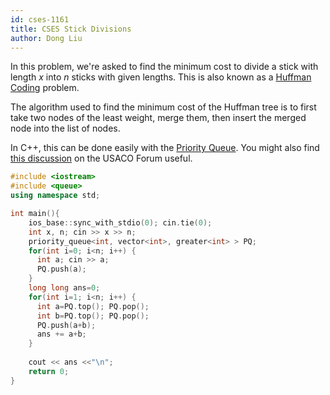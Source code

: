 ```yaml
---
id: cses-1161
title: CSES Stick Divisions
author: Dong Liu
---
```


In this problem, we're asked to find the minimum cost to divide a stick with length $x$ into $n$ sticks with given lengths.
This is also known as a [Huffman Coding](https://en.wikipedia.org/wiki/Huffman_coding#Basic_technique) problem.

The algorithm used to find the minimum cost of the Huffman tree is to first take two nodes of the least weight, merge them, then insert the merged node into the list of nodes. 

<LanguageSection>
    
<CPPSection>

In C++, this can be done easily with the [Priority Queue](http://www.cplusplus.com/reference/queue/priority_queue/). You might also find [this discussion](https://forum.usaco.guide/t/proof-of-cses-stick-divisions/40) on the USACO Forum useful.

```cpp
#include <iostream>
#include <queue>
using namespace std;

int main(){
    ios_base::sync_with_stdio(0); cin.tie(0);
    int x, n; cin >> x >> n;
    priority_queue<int, vector<int>, greater<int> > PQ;
    for(int i=0; i<n; i++) {
      int a; cin >> a;
      PQ.push(a);
    }
    long long ans=0;
    for(int i=1; i<n; i++) {
      int a=PQ.top(); PQ.pop();
      int b=PQ.top(); PQ.pop();
      PQ.push(a+b);
      ans += a+b;
    }
    
    cout << ans <<"\n";    
    return 0;
}
```
</CPPSection>

</LanguageSection>
